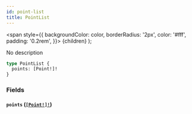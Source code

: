 ```yaml
---
id: point-list
title: PointList
---
```


<span
style={{
      backgroundColor: color,
      borderRadius: '2px',
      color: '#fff',
      padding: '0.2rem',
    }}>
{children}
</span>
);

No description

```graphql
type PointList {
  points: [Point!]!
}
```

### Fields

#### `points` ([`[Point!]!`](/docs/schema/objects/point))
